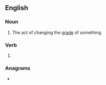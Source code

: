 ==English==

===Noun===
{{en-noun}}

# The act of changing the [[grade]] of something

===Verb===
{{head|en|verb form}}

# {{present participle of|en|regrade|nocat=1}}

===Anagrams===
* {{anagrams|en|a=adegginrr|gang-rider|regarding}}